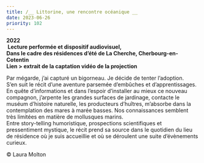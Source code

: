 ```yaml
---
title: /__ Littorine, une rencontre océanique __
date: 2023-06-26
priority: 102
---
```

**2022\
 Lecture performée et dispositif audiovisuel, \
Dans le cadre des résidences d’été de La Cherche, Cherbourg-en-Cotentin \
Lien > extrait de la captation vidéo de la projection**

Par mégarde, j’ai capturé un bigorneau. Je décide de tenter l’adoption.  \
S’en suit le récit d’une aventure parsemée d’embûches et d’apprentissages. En quête d’informations et dans l’espoir d’installer au mieux ce nouveau compagnon, j’arpente les grandes surfaces de jardinage, contacte le muséum d’histoire naturelle, les producteurs d’huîtres, m’absorbe dans la contemplation des mares à marée basses. Nos connaissances semblent très limitées en matière de mollusques marins. \
Entre story-telling humoristique, prospections scientifiques et pressentiment mystique, le récit prend sa source dans le quotidien du lieu de résidence où je suis accueillie et où se déroulent une suite d’évènements curieux.

© Laura Molton
